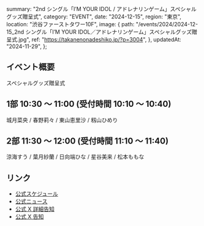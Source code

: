   summary: "2nd シングル「I’M YOUR IDOL / アドレナリンゲーム」スペシャルグッズ贈呈式",
  category: "EVENT",
  date: "2024-12-15",
  region: "東京",
  location: "渋谷ファーストタワー10F",
  image: {
    path: "/events/2024/2024-12-15_2nd シングル「I’M YOUR IDOL／アドレナリンゲーム」スペシャルグッズ贈呈式.jpg",
    ref: "https://takanenonadeshiko.jp/?p=3004",
  },
  updatedAt: "2024-11-29",
};

## イベント概要

スペシャルグッズ贈呈式

## 1部 10:30 〜 11:00 (受付時間 10:10 〜 10:40)

城月菜央 / 春野莉々 / 東山恵里沙 / 籾山ひめり

## 2部 11:30 〜 12:00 (受付時間 11:10 〜 11:40)

涼海すう / 葉月紗蘭 / 日向端ひな / 星谷美来 / 松本ももな

## リンク

- [公式スケジュール](https://takanenonadeshiko.jp/?p=2893)
- [公式ニュース](https://takanenonadeshiko.jp/?p=3004)
- [公式 X 詳細告知](https://x.com/takanenofficial/status/1862421379460866133)
- [公式 X 告知](https://x.com/takanenofficial/status/1857349224863813931)
